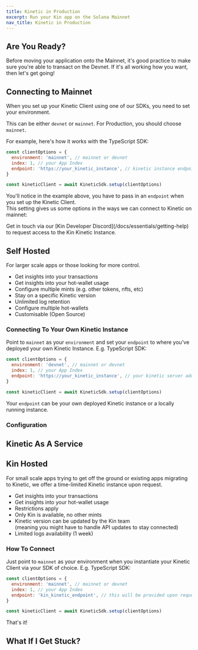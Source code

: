 ```yaml
---
title: Kinetic in Production
excerpt: Run your Kin app on the Solana Mainnet
nav_title: Kinetic in Production
---
```


## Are You Ready?

Before moving your application onto the Mainnet, it's good practice to make sure you're able to transact on the Devnet. If it's all working how you want, then let's get going!

## Connecting to Mainnet

When you set up your Kinetic Client using one of our SDKs, you need to set your environment.

This can be either `devnet` or `mainnet`. For Production, you should choose `mainnet`.

For example, here's how it works with the TypeScript SDK:

```js
const clientOptions = {
  environment: 'mainnet', // mainnet or devnet
  index: 1, // your App Index
  endpoint: 'https://your_kinetic_instance', // kinetic instance endpoint
}

const kineticClient = await KineticSdk.setup(clientOptions)
```

You'll notice in the example above, you have to pass in an `endpoint` when you set up the Kinetic Client. <br/> This setting gives us some options in the ways we can connect to Kinetic on mainnet:

<div className="mt-8 grid gap-6 md:grid-cols-2">
  <NavCard
    title="Self Hosted"
    useCase
    subtitle="Host and manage your own Kinetic instance for maximum power."
    svgFile="server-solid"
    link={{ url: '/docs/developers/kinetic-in-production/#self-hosted', label: 'Learn more' }}
  />
  <NavCard
    title="Kinetic as a Service"
    subtitle="Connect to a Kinetic Service hosted by a 3rd party."
    useCase
    svgFile="globe-solid"
    link={{ url: '/docs/developers/kinetic-as-a-service', label: 'Coming Soon!' }}
  />
  <NavCard
    title="Kin Hosted"
    useCase
    subtitle="For small scale apps trying to get off the ground or existing apps migrating to Kinetic, we offer a time-limited Kinetic instance upon request."
    svgFile="kin"
    link={{ url: '/docs/developers/kinetic-in-production/#kin-hosted', label: 'See how it works' }}
  >
    Get in touch via our [Kin Developer Discord](/docs/essentials/getting-help) to request access to the Kin Kinetic
    Instance.
  </NavCard>
</div>

## Self Hosted

For larger scale apps or those looking for more control.

- Get insights into your transactions
- Get insights into your hot-wallet usage
- Configure multiple mints (e.g. other tokens, nfts, etc)
- Stay on a specific Kinetic version
- Unlimited log retention
- Configure multiple hot-wallets
- Customisable (Open Source)

### Connecting To Your Own Kinetic Instance

Point to `mainnet` as your `environment` and set your `endpoint` to where you've deployed your own Kinetic Instance.
E.g. TypeScript SDK:

```js
const clientOptions = {
  environment: 'devnet', // mainnet or devnet
  index: 1, // your App Index
  endpoint: 'https://your_kinetic_instance', // your kinetic server address
}

const kineticClient = await KineticSdk.setup(clientOptions)
```

Your `endpoint` can be your own deployed Kinetic instance or a locally running instance.

<div className="mt-8 grid gap-6 md:grid-cols-2">
  <NavCard
    title="Deploy Kinetic"
    pngFile="heroku"
    link={{ url: '/docs/developers/kinetic-deployment#deploying-kinetic-to-heroku', label: 'Time to Deploy!' }}
  />
  <NavCard
    title="Run Kinetic Locally"
    svgFile="docker-brands"
    link={{ url: '/docs/developers/kinetic-deployment#running-kinetic-locally', label: 'Go Local' }}
  />
</div>

### Configuration

<KineticManager />

## Kinetic As A Service

<div className="mt-8 grid gap-6 md:grid-cols-2">
  <NavCard
    title="Kinetic as a Service"
    subtitle="Connect to a Kinetic Service hosted by a 3rd party."
    useCase
    svgFile="globe-solid"
    link={{ url: '/docs/developers/kinetic-as-a-service', label: 'Coming Soon!' }}
  />
</div>

## Kin Hosted

For small scale apps trying to get off the ground or existing apps migrating to Kinetic, we offer a time-limited Kinetic instance upon request.

- Get insights into your transactions
- Get insights into your hot-wallet usage
- Restrictions apply
- Only Kin is available, no other mints
- Kinetic version can be updated by the Kin team <br/>(meaning you might have to handle API updates to stay connected)
- Limited logs availability (1 week)

### How To Connect

Just point to `mainnet` as your environment when you instantiate your Kinetic Client via your SDK of choice.
E.g. TypeScript SDK:

```js
const clientOptions = {
  environment: 'mainnet', // mainnet or devnet
  index: 1, // your App Index
  endpoint: 'kin_kinetic_endpoint', // this will be provided upon request for qualifying apps
}

const kineticClient = await KineticSdk.setup(clientOptions)
```

That's it!

## What If I Get Stuck?

<Help />
